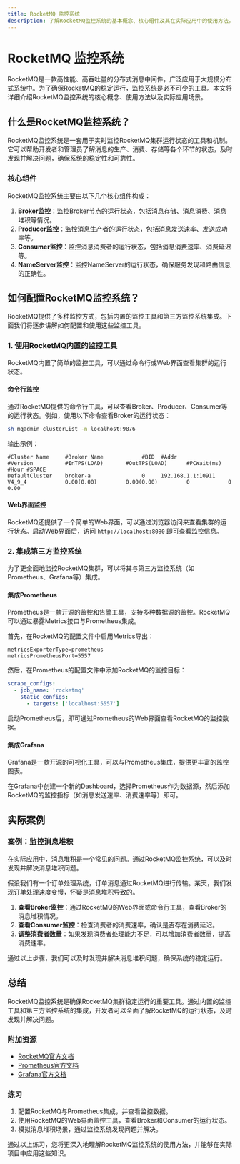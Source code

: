 ```yaml
---
title: RocketMQ 监控系统
description: 了解RocketMQ监控系统的基本概念、核心组件及其在实际应用中的使用方法。本文适合初学者，将逐步讲解如何监控RocketMQ的运行状态，并提供实际案例和代码示例。
---
```


# RocketMQ 监控系统

RocketMQ是一款高性能、高吞吐量的分布式消息中间件，广泛应用于大规模分布式系统中。为了确保RocketMQ的稳定运行，监控系统是必不可少的工具。本文将详细介绍RocketMQ监控系统的核心概念、使用方法以及实际应用场景。

## 什么是RocketMQ监控系统？

RocketMQ监控系统是一套用于实时监控RocketMQ集群运行状态的工具和机制。它可以帮助开发者和管理员了解消息的生产、消费、存储等各个环节的状态，及时发现并解决问题，确保系统的稳定性和可靠性。

### 核心组件

RocketMQ监控系统主要由以下几个核心组件构成：

1. **Broker监控**：监控Broker节点的运行状态，包括消息存储、消息消费、消息堆积等情况。
2. **Producer监控**：监控消息生产者的运行状态，包括消息发送速率、发送成功率等。
3. **Consumer监控**：监控消息消费者的运行状态，包括消息消费速率、消费延迟等。
4. **NameServer监控**：监控NameServer的运行状态，确保服务发现和路由信息的正确性。

## 如何配置RocketMQ监控系统？

RocketMQ提供了多种监控方式，包括内置的监控工具和第三方监控系统集成。下面我们将逐步讲解如何配置和使用这些监控工具。

### 1. 使用RocketMQ内置的监控工具

RocketMQ内置了简单的监控工具，可以通过命令行或Web界面查看集群的运行状态。

#### 命令行监控

通过RocketMQ提供的命令行工具，可以查看Broker、Producer、Consumer等的运行状态。例如，使用以下命令查看Broker的运行状态：

```bash
sh mqadmin clusterList -n localhost:9876
```

输出示例：

```plaintext
#Cluster Name     #Broker Name            #BID  #Addr                  #Version          #InTPS(LOAD)       #OutTPS(LOAD)      #PCWait(ms)   #Hour #SPACE
DefaultCluster    broker-a                0     192.168.1.1:10911     V4_9_4            0.00(0.00)         0.00(0.00)         0            0     0.00
```

#### Web界面监控

RocketMQ还提供了一个简单的Web界面，可以通过浏览器访问来查看集群的运行状态。启动Web界面后，访问 `http://localhost:8080` 即可查看监控信息。

### 2. 集成第三方监控系统

为了更全面地监控RocketMQ集群，可以将其与第三方监控系统（如Prometheus、Grafana等）集成。

#### 集成Prometheus

Prometheus是一款开源的监控和告警工具，支持多种数据源的监控。RocketMQ可以通过暴露Metrics接口与Prometheus集成。

首先，在RocketMQ的配置文件中启用Metrics导出：

```properties
metricsExporterType=prometheus
metricsPrometheusPort=5557
```

然后，在Prometheus的配置文件中添加RocketMQ的监控目标：

```yaml
scrape_configs:
  - job_name: 'rocketmq'
    static_configs:
      - targets: ['localhost:5557']
```

启动Prometheus后，即可通过Prometheus的Web界面查看RocketMQ的监控数据。

#### 集成Grafana

Grafana是一款开源的可视化工具，可以与Prometheus集成，提供更丰富的监控图表。

在Grafana中创建一个新的Dashboard，选择Prometheus作为数据源，然后添加RocketMQ的监控指标（如消息发送速率、消费速率等）即可。

## 实际案例

### 案例：监控消息堆积

在实际应用中，消息堆积是一个常见的问题。通过RocketMQ监控系统，可以及时发现并解决消息堆积问题。

假设我们有一个订单处理系统，订单消息通过RocketMQ进行传输。某天，我们发现订单处理速度变慢，怀疑是消息堆积导致的。

1. **查看Broker监控**：通过RocketMQ的Web界面或命令行工具，查看Broker的消息堆积情况。
2. **查看Consumer监控**：检查消费者的消费速率，确认是否存在消费延迟。
3. **调整消费者数量**：如果发现消费者处理能力不足，可以增加消费者数量，提高消费速率。

通过以上步骤，我们可以及时发现并解决消息堆积问题，确保系统的稳定运行。

## 总结

RocketMQ监控系统是确保RocketMQ集群稳定运行的重要工具。通过内置的监控工具和第三方监控系统的集成，开发者可以全面了解RocketMQ的运行状态，及时发现并解决问题。

### 附加资源

- [RocketMQ官方文档](https://rocketmq.apache.org/docs/)
- [Prometheus官方文档](https://prometheus.io/docs/)
- [Grafana官方文档](https://grafana.com/docs/)

### 练习

1. 配置RocketMQ与Prometheus集成，并查看监控数据。
2. 使用RocketMQ的Web界面监控工具，查看Broker和Consumer的运行状态。
3. 模拟消息堆积场景，通过监控系统发现问题并解决。

通过以上练习，您将更深入地理解RocketMQ监控系统的使用方法，并能够在实际项目中应用这些知识。